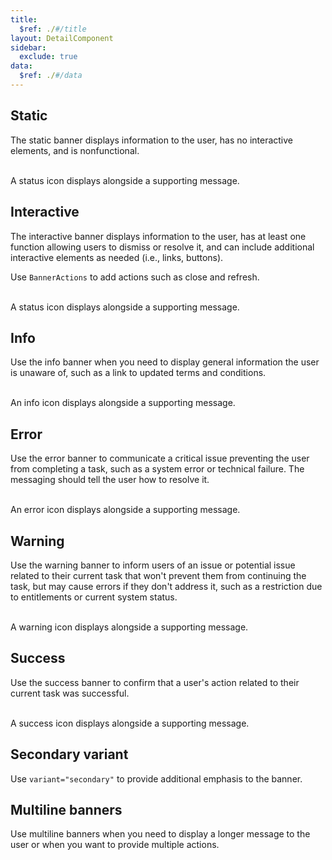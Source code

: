 ```yaml
---
title:
  $ref: ./#/title
layout: DetailComponent
sidebar:
  exclude: true
data:
  $ref: ./#/data
---
```


## Static

The static banner displays information to the user, has no interactive elements, and is nonfunctional.

<br />A status icon displays alongside a supporting message.

<LivePreview componentName="banner" exampleName="Static" />

## Interactive

The interactive banner displays information to the user, has at least one function allowing users to dismiss or resolve it, and can include additional interactive elements as needed (i.e., links, buttons).

Use `BannerActions` to add actions such as close and refresh.

<br />A status icon displays alongside a supporting message.

<LivePreview componentName="banner" exampleName="Interactive" />

## Info

Use the info banner when you need to display general information the user is unaware of, such as a link to updated terms and conditions.

<br />
An info icon displays alongside a supporting message.

<LivePreview componentName="banner" exampleName="Info" />

## Error

Use the error banner to communicate a critical issue preventing the user from completing a task, such as a system error or technical failure. The messaging should tell the user how to resolve it.

<br />
An error icon displays alongside a supporting message.

<LivePreview componentName="banner" exampleName="Error" />

## Warning

Use the warning banner to inform users of an issue or potential issue related to their current task that won't prevent them from continuing the task, but may cause errors if they don't address it, such as a restriction due to entitlements or current system status.

<br />A warning icon displays alongside a supporting message.

<LivePreview componentName="banner" exampleName="Warning" />

## Success

Use the success banner to confirm that a user's action related to their current task was successful.

<br />A success icon displays alongside a supporting message.

<LivePreview componentName="banner" exampleName="Success" />

## Secondary variant

Use `variant="secondary"` to provide additional emphasis to the banner.

<LivePreview componentName="banner" exampleName="SecondaryVariant" />

## Multiline banners

Use multiline banners when you need to display a longer message to the user or when you want to provide multiple actions.

<LivePreview componentName="banner" exampleName="MultilineBanners" />
